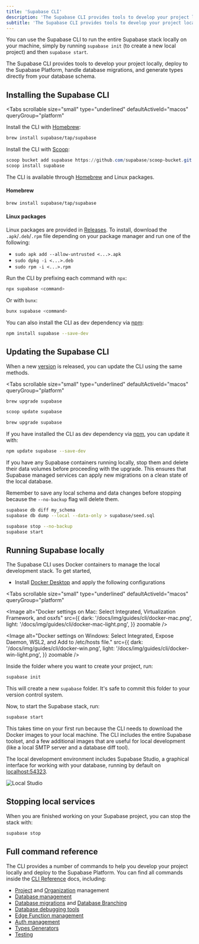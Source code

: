 ```yaml
---
title: 'Supabase CLI'
description: 'The Supabase CLI provides tools to develop your project locally and deploy to the Supabase Platform.'
subtitle: 'The Supabase CLI provides tools to develop your project locally and deploy to the Supabase Platform.'
---
```


You can use the Supabase CLI to run the entire Supabase stack locally on your machine, simply by running `supabase init` (to create a new local project) and then `supabase start`.

The Supabase CLI provides tools to develop your project locally, deploy to the Supabase Platform, handle database migrations, and generate types directly from your database schema.

## Installing the Supabase CLI

<Tabs
  scrollable
  size="small"
  type="underlined"
  defaultActiveId="macos"
  queryGroup="platform"
>
<TabPanel id="macos" label="macOS">

Install the CLI with [Homebrew](https://brew.sh):

```sh
brew install supabase/tap/supabase
```

</TabPanel>
<TabPanel id="windows" label="Windows">

Install the CLI with [Scoop](https://scoop.sh):

```powershell
scoop bucket add supabase https://github.com/supabase/scoop-bucket.git
scoop install supabase
```

</TabPanel>
<TabPanel id="linux" label="Linux">

The CLI is available through [Homebrew](https://brew.sh) and Linux packages.

#### Homebrew

```sh
brew install supabase/tap/supabase
```

#### Linux packages

Linux packages are provided in [Releases](https://github.com/supabase/cli/releases).
To install, download the `.apk`/`.deb`/`.rpm` file depending on your package manager
and run one of the following:

- `sudo apk add --allow-untrusted <...>.apk`
- `sudo dpkg -i <...>.deb`
- `sudo rpm -i <...>.rpm`

</TabPanel>
<TabPanel id="npx" label="npm / Bun">

Run the CLI by prefixing each command with `npx`:

```sh
npx supabase <command>
```

Or with `bunx`:

```sh
bunx supabase <command>
```

You can also install the CLI as dev dependency via [npm](https://www.npmjs.com/package/supabase):

```sh
npm install supabase --save-dev
```

</TabPanel>
</Tabs>

## Updating the Supabase CLI

When a new [version](https://github.com/supabase/cli/releases) is released, you can update the CLI using the same methods.

<Tabs
  scrollable
  size="small"
  type="underlined"
  defaultActiveId="macos"
  queryGroup="platform"
>
<TabPanel id="macos" label="macOS">

```sh
brew upgrade supabase
```

</TabPanel>
<TabPanel id="windows" label="Windows">

```powershell
scoop update supabase
```

</TabPanel>
<TabPanel id="linux" label="Linux">

```sh
brew upgrade supabase
```

</TabPanel>
<TabPanel id="npm" label="npm / Bun">

If you have installed the CLI as dev dependency via [npm](https://www.npmjs.com/package/supabase), you can update it with:

```sh
npm update supabase --save-dev
```

</TabPanel>
</Tabs>

If you have any Supabase containers running locally, stop them and delete their data volumes before proceeding with the upgrade. This ensures that Supabase managed services can apply new migrations on a clean state of the local database.

<Admonition type="tip" label="Logical backup">

Remember to save any local schema and data changes before stopping because the `--no-backup` flag will delete them.

```sh
supabase db diff my_schema
supabase db dump --local --data-only > supabase/seed.sql
```

</Admonition>

```sh
supabase stop --no-backup
supabase start
```

## Running Supabase locally

The Supabase CLI uses Docker containers to manage the local development stack. To get started,

- Install [Docker Desktop](https://docs.docker.com/desktop) and apply the following configurations

<Tabs
  scrollable
  size="small"
  type="underlined"
  defaultActiveId="macos"
  queryGroup="platform"
>
<TabPanel id="macos" label="macOS">

<Image
  alt="Docker settings on Mac: Select Integrated, Virtualization Framework, and osxfs"
  src={{
    dark: '/docs/img/guides/cli/docker-mac.png',
    light: '/docs/img/guides/cli/docker-mac-light.png',
  }}
  zoomable
/>

</TabPanel>
<TabPanel id="windows" label="Windows">

<Image
  alt="Docker settings on Windows: Select Integrated, Expose Daemon, WSL2, and Add to /etc/hosts file."
  src={{
    dark: '/docs/img/guides/cli/docker-win.png',
    light: '/docs/img/guides/cli/docker-win-light.png',
  }}
  zoomable
/>

</TabPanel>
</Tabs>

Inside the folder where you want to create your project, run:

```bash
supabase init
```

This will create a new `supabase` folder. It's safe to commit this folder to your version control system.

Now, to start the Supabase stack, run:

```bash
supabase start
```

This takes time on your first run because the CLI needs to download the Docker images to your local machine. The CLI includes the entire Supabase toolset, and a few additional images that are useful for local development (like a local SMTP server and a database diff tool).

The local development environment includes Supabase Studio, a graphical interface for working with your database, running by default on [localhost:54323](http://localhost:54323).

![Local Studio](/docs/img/guides/cli/local-studio.png)

## Stopping local services

When you are finished working on your Supabase project, you can stop the stack with:

```bash
supabase stop
```

## Full command reference

The CLI provides a number of commands to help you develop your project locally and deploy to the Supabase Platform. You can find all commands inside the [CLI Reference](/docs/reference/cli/introduction) docs, including:

- [Project](/docs/reference/cli/supabase-projects) and [Organization](/docs/reference/cli/supabase-orgs) management
- [Database management](/docs/reference/cli/supabase-db)
- [Database migrations](/docs/reference/cli/supabase-migration) and [Database Branching](/docs/reference/cli/supabase-branches)
- [Database debugging tools](/docs/reference/cli/supabase-inspect-db-calls)
- [Edge Function management](/docs/reference/cli/supabase-functions)
- [Auth management](/docs/reference/cli/supabase-sso)
- [Types Generators](/docs/reference/cli/supabase-gen)
- [Testing](/docs/reference/cli/supabase-test)
